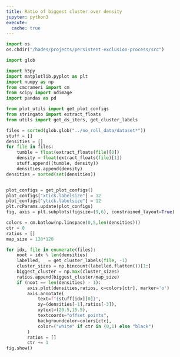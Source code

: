 ```yaml
---
title: Ratio of biggest cluster over density
jupyter: python3
execute:
  cache: true
---
```


```python
import os
os.chdir("/hades/projects/persistent-exclusion-process/src")

import glob

import h5py
import matplotlib.pyplot as plt
import numpy as np
from cmcrameri import cm
from scipy import ndimage
import pandas as pd

from plot_utils import get_plot_configs
from stringato import extract_floats
from utils import get_ds_iters, get_cluster_labels

files = sorted(glob.glob("../no_roll_data/dataset*"))
stuff = []
densities = []
for file in files:
    tumble = float(extract_floats(file)[0])
    density = float(extract_floats(file)[1])
    stuff.append((tumble, density))
    densities.append(density)
densities = sorted(set(densities))


plot_configs = get_plot_configs()
plot_configs["xtick.labelsize"] = 12
plot_configs["ytick.labelsize"] = 12
plt.rcParams.update(plot_configs)
fig, axis = plt.subplots(figsize=(9,6), constrained_layout=True)

colors = cm.batlow(np.linspace(0,5,len(densities)))
ctr = 0
ratios = []
map_size = 128*128

for idx, file in enumerate(files):
    noot = idx % len(densities)
    labelled, _ = get_cluster_labels(file, -1)
    cluster_sizes = np.bincount(labelled.flatten())[1:]
    biggest_cluster = np.max(cluster_sizes)
    ratios.append(biggest_cluster/map_size)
    if (noot == len(densities) - 1):
        axis.plot(densities,ratios, c=colors[ctr], marker='o')
        axis.annotate(
            text=f"{stuff[idx][0]}",
            xy=(densities[-1],ratios[-3]),
            xytext=(20.5,15.5),
            textcoords="offset points",
            backgroundcolor=colors[ctr],
            color=("white" if ctr in (0,1) else "black")
        )
        ratios = []
        ctr += 1
fig.show()
```
